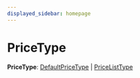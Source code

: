 ```yaml
---
displayed_sidebar: homepage
---
```



# PriceType

 **PriceType**: [DefaultPriceType](../enums/medusa.DefaultPriceType.mdx) \| [PriceListType](../enums/medusa.PriceListType.mdx)
